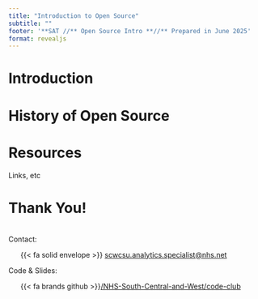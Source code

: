 ```yaml
---
title: "Introduction to Open Source"
subtitle: ""
footer: '**SAT //** Open Source Intro **//** Prepared in June 2025'
format: revealjs
---
```


# Introduction {data-background-color="#425563" data-verticator="#E8EDEE"}

# History of Open Source {.center}




# Resources {.center}

Links, etc

# Thank You! {.center}

<br>
Contact: 
<br>

<ul >
{{< fa solid envelope >}} [scwcsu.analytics.specialist@nhs.net](mailto:scwcsu.analytics.specialist@nhs.net)
</ul>


Code & Slides:
<br>

<ul >
{{< fa brands github >}}[/NHS-South-Central-and-West/code-club](https://github.com/nhs-south-central-and-west/code-club)
</ul>
<br>
